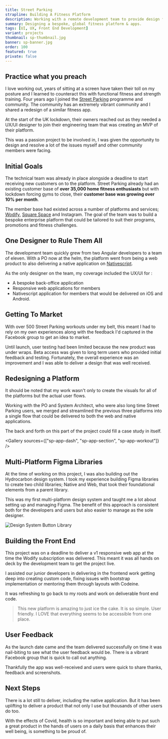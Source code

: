 ```yaml
---
title: Street Parking
strapline: Building A Fitness Platform
description: Working with a remote development team to provide design for a bespoke fitness platform.
summary: Designing a bespoke, global fitness platform & apps.
tags: [UI, UX, Front End Development]
variant: projects
thumbnail: sp-thumbnail.jpg
banner: sp-banner.jpg
order: 100
featured: true
private: false
---
```


## Practice what you preach

I love working out, years of sitting at a screen have taken their toll on my posture and I learned to counteract this with functional fitness and strength training. Four years ago I joined the [Street Parking](https://streetparking.com "Street Parking website") programme and community. The community has an extremely vibrant community and I shared a redesign of a similar fitness app.

At the start of the UK lockdown, their owners reached out as they needed a UX/UI designer to join their engineering team that was creating an MVP of their platform.

This was a passion project to be involved in, I was given the opportunity to design and resolve a lot of the issues myself and other community members were facing.

## Initial Goals

The technical team was already in place alongside a deadline to start receiving new customers on to the platform. Street Parking already had an existing customer base of **over 35,000 home fitness enthusiasts** but with lockdown forcing gyms to close, their **customer base was growing over 10% per month**.

The member base had existed across a number of platforms and services; [Wodify](https://www.wodify.com/ "Wodify Website"), [Square Space](https://www.squarespace.com "Square Space") and Instagram. The goal of the team was to build a bespoke enterprise platform that could be tailored to suit their programs, promotions and fitness challenges.

## One Designer to Rule Them All

The development team quickly grew from two Angular developers to a team of eleven. With a PO now at the helm, the platform went from being a web product to also delivering a native application on [Nativescript](https://nativescript.org/ "Nativescript website").

As the only designer on the team, my coverage included the UX/UI for :

- A bespoke back-office application
- Responsive web applications for members
- Nativescript application for members that would be delivered on iOS and Android.

## Getting To Market

With over 500 Street Parking workouts under my belt, this meant I had to rely on my own experiences along with the feedback I'd captured in the Facebook group to get an idea to market.

Until launch, user testing had been limited because the new product was under wraps. Beta access was given to long term users who provided initial feedback and testing. Fortunately, the overall experience was an improvement and I was able to deliver a design that was well received.

## Redesigning a Platform

It should be noted that my work wasn't only to create the visuals for all of the platforms but the actual user flows.

Working with the PO and System Architect, who were also long time Street Parking users, we merged and streamlined the previous three platforms into a single flow that could be delivered to both the web and native applications.

The back and forth on this part of the project could fill a case study in itself.

<Gallery sources={["sp-app-dash", "sp-app-section", "sp-app-workout"]} />

## Multi-Platform Figma Libraries

At the time of working on this project, I was also building out the Hydrocarbon design system. I took my experience building Figma libraries to create two child libraries; Native and Web, that took their foundational elements from a parent library.

This was my first multi-platform design system and taught me a lot about setting up and managing Figma. The benefit of this approach is consistent both for the developers and users but also easier to manage as the sole designer.

<div className="section-spacer child">

<div className="container">

![Design System Button Library](./sp-button-dl-lg.jpg)

</div>

</div>

## Building the Front End

This project was on a deadline to deliver a v1 responsive web app at the time the Wodify subscription was delivered. This meant it was all hands on deck by the development team to get the project live.

I assisted our junior developers in delivering in the frontend work getting deep into creating custom code, fixing issues with bootstrap implementation or mentoring them through layouts with Codeine.

It was refreshing to go back to my roots and work on deliverable front end code.

<Blockquote caption="Street Parking Member">
  This new platform is amazing to just ice the cake. It is so simple. User
  friendly. I LOVE that everything seems to be accessible from one place.
</Blockquote>

## User Feedback

As the launch date came and the team delivered successfully on time it was nail-biting to see what the user feedback would be. There is a vibrant Facebook group that is quick to call out anything.

Thankfully the app was well-received and users were quick to share thanks, feedback and screenshots.

## Next Steps

There is a lot still to deliver, including the native application. But it has been uplifting to deliver a product that not only I use but thousands of other users do too.

With the effects of Covid, health is so important and being able to put such a great product in the hands of users on a daily basis that enhances their well being, is something to be proud of.
